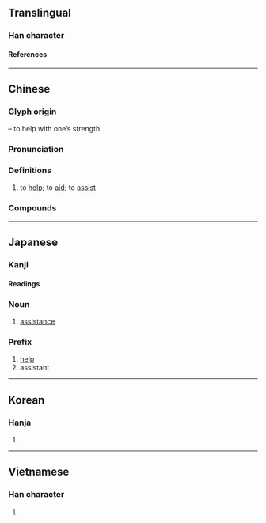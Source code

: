 {{character info}}
==Translingual==
{{stroke order|strokes=7}}

===Han character===
{{Han char|rn=19|rad=力|as=05|sn=7|four=74127|canj=BMKS|ids=⿰且力}}

====References====
{{Han ref|kx=0146.270|dkj=02313|dj=0330.160|hdz=10368.080|uh=52A9}}

----

==Chinese==
{{zh-forms}}

===Glyph origin===
{{Han etym}}
{{Han compound|且|力|t2=strong arm|ls=psc|c1=p|c2=s}} – to help with one’s strength.

===Pronunciation===
{{zh-pron
|m=zhù
|m-s=
|c=zo6
|c-t=
|g=
|h=pfs=chhu
|j=
|mb=cū
|md=
|mn=chō͘
|mn-t=zo6
|w=
|x=
|mc=y
|oc=y
|cat=v
}}

===Definitions===
{{zh-hanzi}}

# to [[help]]; to [[aid]]; to [[assist]]

===Compounds===
{{zh-der|助興|助奏|助聽器|助動詞|助理|助賑|助燃|助攻|助勢|失道寡助|匡助|孤立無助|助益|助學|助學金|將伯之助|助跑|愛莫能助|助辯|助惡|愛莫之助|助手|互助|助教|助陣|助人|公共救助|得道多助|內助|助選員|幫助|助選|助力|助詞|助威|佐助器|守望相助|如有神助|互助合作|助我張目|失業救助|天助自助|助戰|大有助益|堯夫助麥|助人為樂|助產士|助長|同惡相助|助桀為虐|助講|互助會|助學貸款|助紂為虐|助產婆|借助|協助|助產|援助|拔刀相助|推波助瀾|指南之助|有助|施助|求助|把薪助火|拔苗助長|支助|摩旗相助|救助|捐助|江山之助|祐助|現金救助|社會救助|援助交際|相助|獎助|特別助理|按彊助弱|濟助|無助|救助金|揠苗助長|扶助|貧民救助|資怨助禍|醫務扶助|藉助|補助費|贊助人|贊助|談助|語助詞|資助|臂助|襄助|隨緣樂助|輔助|鼎力相助|線上求助|齎助|自助|賢內助|補助商業|自助旅遊|輔助車道|補助金|自助餐|自助旅行|自助人助|補助貨幣|補助教育|補助|補助翼|動態助詞}}

{{zh-cat|Intermediate}}

----

==Japanese==

===Kanji===
{{ja-kanji|grade=3|rs=力05}}

====Readings====
{{ja-readings
|goon=じょ<じよ
|kanon=そ
|kun=たす-ける, たす-かる, すけ-
}}

===Noun===
{{ja-noun|すけ}}

# [[assistance]]

===Prefix===
{{ja-pos|prefix|じょ}}

# [[help]]
# assistant

----

==Korean==

===Hanja===
{{ko-hanja|조}}

# {{rfdef|ko|sort=力05}}

----

==Vietnamese==

===Han character===
{{vi-readings|reading=[[trợ]], [[rợ]], [[chợ]], [[chữa]], [[đợ]]|rs=力05}}

# {{rfdef|vi|sort=力05}}